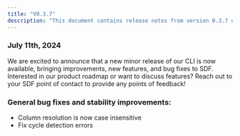 ```yaml
---
title: "V0.3.7"
description: "This document contains release notes from version 0.3.7 of SDF."
---
```

### July 11th, 2024

We are excited to announce that a new minor release of our CLI is now available, bringing
 improvements, new features, and bug fixes to SDF. Interested in our product roadmap or want to 
discuss features? Reach out to your SDF point of contact to provide any points of feedback!

### General bug fixes and stability improvements:
- Column resolution is now case insensitive
- Fix cycle detection errors 
